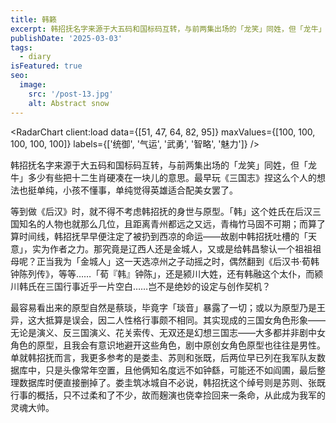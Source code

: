 ```yaml
---
title: 韩籁
excerpt: 韩招抚名字来源于大五码和国标码互转，与前两集出场的「龙笑」同姓，但「龙牛」多少有些把十二生肖硬凑在一块儿的意思。
publishDate: '2025-03-03'
tags:
  - diary
isFeatured: true
seo:
  image:
    src: '/post-13.jpg'
    alt: Abstract snow
---
```



<RadarChart client:load data={[51, 47, 64, 82, 95]} maxValues={[100, 100, 100, 100, 100]} labels={['统御', '气运', '武勇', '智略', '魅力']} />

韩招抚名字来源于大五码和国标码互转，与前两集出场的「龙笑」同姓，但「龙牛」多少有些把十二生肖硬凑在一块儿的意思。最早玩《三国志》捏这么个人的想法也挺单纯，小孩不懂事，单纯觉得英雄适合配美女罢了。

等到做《后汉》时，就不得不考虑韩招抚的身世与原型。「韩」这个姓氏在后汉三国知名的人物也就那么几位，且距离青州都远之又远，青梅竹马固不可期；而算了算时间线，韩招抚早早便注定了被扔到西凉的命运——故剧中韩招抚吐槽的「天意」，实为作者之力。那究竟是辽西人还是金城人，又或是给韩昌黎认一个祖祖祖母呢？正当我为「金城人」这一天选凉州之子动摇之时，偶然翻到《后汉书·荀韩钟陈列传》，等等……「荀『韩』钟陈」，还是颍川大姓，还有韩融这个太仆，而颍川韩氏在三国行事近乎一片空白……岂不是绝妙的设定与创作契机？

最容易看出来的原型自然是蔡琰，毕竟字「琰音」暴露了一切；或以为原型乃是王异，这大抵算是误会，因二人性格行事颇不相同。其实现成的三国女角色形象——无论是演义、反三国演义、花关索传、无双还是幻想三国志——大多都并非剧中女角色的原型，且我会有意识地避开这些角色，剧中原创女角色原型也往往是男性。单就韩招抚而言，我更多参考的是娄圭、苏则和张既，后两位早已列在我军队友数据库中，只是头像常年空置，且他俩知名度远不如钟繇，可能还不如阎圃，最后整理数据库时便直接删掉了。娄圭筑冰城自不必说，韩招抚这个绰号则是苏则、张既行事的概括，只不过柔和了不少，故而麹演也侥幸捡回来一条命，从此成为我军的灵魂大帅。
